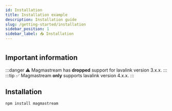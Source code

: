 ```yaml
---
id: Installation
title: Installation example
description: Installation guide
slug: /getting-started/installation
sidebar_position: 1
sidebar_label: 📥 Installation
---
```



#

## Important information

:::danger
⚠️ Magmastream has **dropped** support for lavalink version 3.x.x.
:::
:::tip
✅ Magmastream **only** supports lavalink version 4.x.x.
:::

## Installation

```shell
npm install magmastream
```